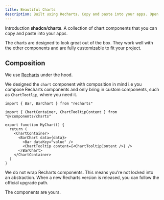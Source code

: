 ```yaml
---
title: Beautiful Charts
description: Built using Recharts. Copy and paste into your apps. Open Source.
---
```


Introduction **shadcn/charts**. A collection of chart components that you can copy and paste into your apps.

The charts are designed to look great out of the box. They work well with the other components and are fully customizable to fit your project.

## Composition

We use [Recharts](https://recharts.org/) under the hood.

We designed the `chart` component with composition in mind i.e you compose Recharts components and only bring in custom components, such as `ChartTootlip`, where you need it.

```tsx showLineNumbers /ChartContainer/ /ChartTooltipContent/
import { Bar, BarChart } from "recharts"

import { ChartContainer, ChartTooltipContent } from "@/components/charts"

export function MyChart() {
  return (
    <ChartContainer>
      <BarChart data={data}>
        <Bar dataKey="value" />
        <ChartTooltip content={<ChartTooltipContent />} />
      </BarChart>
    </ChartContainer>
  )
}
```

We do not wrap Recharts components. This means you're not locked into an abstraction. When a new Recharts version is released, you can follow the official upgrade path.

The components are yours.
